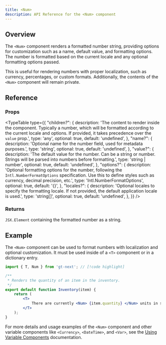 ```yaml
---
title: <Num>
description: API Reference for the <Num> component
---
```

## Overview

The `<Num>` component renders a formatted number string, providing options for customization such as a name, default value, and formatting options.
The number is formatted based on the current locale and any optional formatting options passed.

This is useful for rendering numbers with proper localization, such as currency, percentages, or custom formats.
Additionally, the contents of the `<Num>` component will remain private.

## Reference

### Props

<TypeTable
  type={{
    "children?": {
        description:
            'The content to render inside the component. Typically a number, which will be formatted according to the current locale and options. If provided, it takes precedence over the `value` prop.',
        type: 'any',
        optional: true,
        default: 'undefined',
    },
    "name?": {
        description:
            'Optional name for the number field, used for metadata purposes.',
        type: 'string',
        optional: true,
        default: 'undefined',
    },
    "value?": {
        description:
            'The default value for the number. Can be a string or number. Strings will be parsed into numbers before formatting.',
        type: 'string | number',
        optional: true,
        default: 'undefined',
    },
    "options?": {
        description:
            'Optional formatting options for the number, following the `Intl.NumberFormatOptions` specification. Use this to define styles such as currency, decimal precision, etc.',
        type: 'Intl.NumberFormatOptions',
        optional: true,
        default: '{}',
    },
    "locales?": {
        description:
            'Optional locales to specify the formatting locale. If not provided, the default application locale is used.',
        type: 'string[]',
        optional: true,
        default: 'undefined',
    },
  }}
/>

### Returns

`JSX.Element` containing the formatted number as a string.

## Example

The `<Num>` component can be used to format numbers with localization and optional customization.
It must be used inside of a `<T>` component or in a dictionary entry.

```jsx title="QuantityDisplay.jsx" copy
import { T, Num } from 'gt-next'; // [!code highlight]

/**
 * Renders the quantity of an item in the inventory.
 */
export default function Inventory(item) {
    return (
        <T>
            There are currently <Num> {item.quantity} </Num> units in stock.  // [!code highlight]
        </T>
    );
}
```

For more details and usage examples of the `<Num>` component and other variable components like `<Currency>`, `<DateTime>`, and `<Var>`,
see the [Using Variable Components](/docs/next/reference/using-variable-components) documentation.